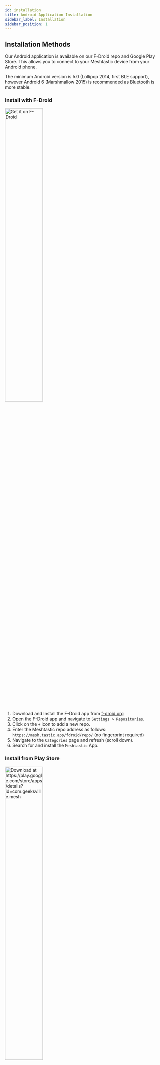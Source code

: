```yaml
---
id: installation
title: Android Application Installation
sidebar_label: Installation
sidebar_position: 1
---
```


## Installation Methods

Our Android application is available on our F-Droid repo and Google Play Store. This allows you to connect to your Meshtastic device from your Android phone.

The minimum Android version is 5.0 (Lollipop 2014, first BLE support), however Android 6 (Marshmallow 2015) is recommended as Bluetooth is more stable.

### Install with F-Droid

<p float="center">
  <a href="https://mesh.tastic.app/fdroid/repo">
    <img alt="Get it on F-Droid"
      src="https://fdroid.gitlab.io/artwork/badge/get-it-on.png"
      width="49%"/>
  </a>
</p>

1. Download and Install the F-Droid app from [f-droid.org](https://f-droid.org/)
2. Open the F-Droid app and navigate to `Settings > Repositories`. 
3. Click on the `+` icon to add a new repo.
3. Enter the Meshtastic repo address as follows: `https://mesh.tastic.app/fdroid/repo/` (no fingerprint required)
4. Navigate to the `Categories` page and refresh (scroll down).
5. Search for and install the `Meshtastic` App.

### Install from Play Store

<p float="center">
  <a href="https://play.google.com/store/apps/details?id=com.geeksville.mesh">
    <img alt="Download at https://play.google.com/store/apps/details?id=com.geeksville.mesh"
      src="https://play.google.com/intl/en_us/badges/static/images/badges/en_badge_web_generic.png"
      width="49%"/>
  </a>
</p>

There is a Play Store [testing program](https://play.google.com/apps/testing/com.geeksville.mesh) with the latest cutting edge changes, though this may come with extra bugs. 

It is recommended that you follow the [Meshtastic Discourse Alpha Testers](https://meshtastic.discourse.group/c/development/alpha-testers) channel if you decide to join.

_Google Play and the Google Play logo are trademarks of Google LLC._

### Install with Obtainium

1. Download and Install the Obtanium app from [Github](https://github.com/ImranR98/Obtainium).
2. Open the Obtanium app and navigate to `+ Add App`.
3. Enter the Meshtastic Android Github Releases address as follows: `https://github.com/meshtastic/Meshtastic-Android/releases`.
4. Under `Additional Options for Github` toggle as desired `Include prereleases`* or `Fallback to older releases` and press `Add`.
5. The first time you add an application, obtainium will prompt you for permission to install unknown apps, you will need to toggle `Allow from this source` and press back. Obtainium will download the Android .APK from the Github release page.
6. Press `Install`. Android Installer will prompt "Do you want to install this app?" press `Install`.
7. Press `Open`.

Obtanium will provide notifications when a new release version of the Meshtastic App is available and allow you to update it from within the app.

*Alpha releases include the latest cutting edge changes which may come with extra bugs. It is recommended that you follow the [Meshtastic Discourse Alpha Testers](https://meshtastic.discourse.group/c/development/alpha-testers) channel if you decide to use these versions.

### Install by Sideloading

The app can also be sideloaded by downloading the .APK from the [Github Releases](https://github.com/meshtastic/Meshtastic-Android/releases/latest) page. 

If you do sideload, you may have to give your browser permissions to run a package installer. If you wish to view the code or contribute to development of the app, please visit the app's [GitHub page](https://github.com/meshtastic/Meshtastic-Android)
